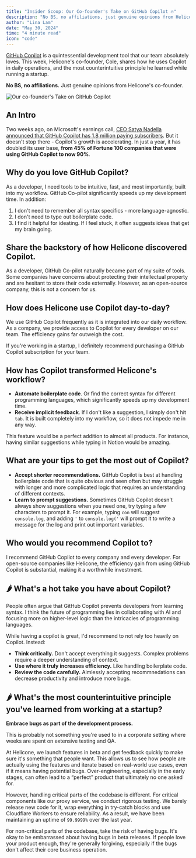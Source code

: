 ```yaml
---
title: "Insider Scoop: Our Co-founder's Take on GitHub Copilot 🔥"
description: "No BS, no affiliations, just genuine opinions from Helicone's co-founder."
author: "Lina Lam"
date: "May 30, 2024"
time: "4 minute read"
icon: "code"
---
```


<a href="https://github.com/features/copilot" target="_blank" rel="noopener noreferrer">GitHub Copilot</a> is a quintessential development tool that our team absolutely loves. This week, Helicone's co-founder, Cole, shares how he uses Copilot in daily operations, and the most counterintuitive principle he learned while running a startup. 

**No BS, no affiliations.** Just genuine opinions from Helicone's co-founder. 


![Our co-founder's Take on GitHub Copilot](/static/blog/cole-copilot.webp)


## An Intro

Two weeks ago, on Microsoft's earnings call, <a href="https://www.microsoft.com/en-us/investor/events/fy-2024/earnings-fy-2024-q3.aspx" target="_blank" rel="noopener noreferrer">CEO Satya Nadella announced that GitHub Copilot has 1.8 million paying subscribers</a>. But it doesn't stop there - Copilot's growth is accelerating. In just a year, it has doubled its user base, **from 45% of Fortune 100 companies that were using GitHub Copilot to now 90%**. 



## Why do you love GitHub Copilot? 

As a developer, I need tools to be intuitive, fast, and most importantly, built into my workflow. GitHub Co-pilot significantly speeds up my development time. In addition: 
1. I don't need to remember all syntax specifics - more language-agnostic. 
2. I don't need to type out boilerplate code. 
3. I find it helpful for ideating. If I feel stuck, it often suggests ideas that get my brain going.


## Share the backstory of how Helicone discovered Copilot. 

As a developer, GitHub Co-pilot naturally became part of my suite of tools. Some companies have concerns about protecting their intellectual property and are hesitant to store their code externally. However, as an open-source company, this is not a concern for us. 


## How does Helicone use Copilot day-to-day?

We use GitHub Copilot frequently as it is integrated into our daily workflow. As a company, we provide access to Copilot for every developer on our team. The efficiency gains far outweigh the cost. 

If you're working in a startup, I definitely recommend purchasing a GitHub Copilot subscription for your team.


## How has Copilot transformed Helicone's workflow?

- **Automate boilerplate code**. Or find the correct syntax for different programming languages, which significantly speeds up my development time.
- **Receive implicit feedback**. If I don't like a suggestion, I simply don't hit `tab`. It is built completely into my workflow, so it does not impede me in any way.

This feature would be a perfect addition to almost all products. For instance, having similar suggestions while typing in Notion would be amazing.


## What are your tips to get the most out of Copilot?

- **Accept shorter recommendations.** GitHub Copilot is best at handling boilerplate code that is quite obvious and seen often but may struggle with longer and more complicated logic that requires an understanding of different contexts.
- **Learn to prompt suggestions.** Sometimes GitHub Copilot doesn't always show suggestions when you need one, try typing a few characters to prompt it. For example, typing ` con ` will suggest ` console.log `, and adding `'` to `console.log('` will prompt it to write a message for the log and print out important variables.



## Who would you recommend Copilot to?

I recommend GitHub Copilot to every company and every developer. For open-source companies like Helicone, the efficiency gain from using GitHub Copilot is substantial, making it a worthwhile investment.


## 🌶️ What's a hot take you have about Copilot?

People often argue that GitHub Copilot prevents developers from learning syntax. I think the future of programming lies in collaborating with AI and focusing more on higher-level logic than the intricacies of programming languages. 

While having a copilot is great, I'd recommend to not rely too heavily on Copilot. Instead: 

- **Think critically.** Don't accept everything it suggests. Complex problems require a deeper understanding of context. 
- **Use where it truly increases efficiency.** Like handling boilerplate code.
- **Review the code carefully.** Aimlessly accepting recommnedations can decrease productivity and introduce more bugs.



## 🌶️ What's the most counterintuitive principle you've learned from working at a startup?

**Embrace bugs as part of the development process.** 

This is probably not something you're used to in a corporate setting where weeks are spent on extensive testing and QA. 

At Helicone, we launch features in beta and get feedback quickly to make sure it's something that people want. This allows us to see how people are actually using the features and iterate based on real-world use cases, even if it means having potential bugs. Over-engineering, especially in the early stages, can often lead to a “perfect” product that ultimately no one asked for.

However, handling critical parts of the codebase is different. For critical components like our proxy service, we conduct rigorous testing. We barely release new code for it, wrap everything in try-catch blocks and use Cloudflare Workers to ensure reliability. As a result, we have been maintaining an uptime of `99.9999%` over the last year. 

For non-critical parts of the codebase, take the risk of having bugs. It's okay to be embarrassed about having bugs in beta releases. If people love your product enough, they're generally forgiving, especially if the bugs don't affect their core business operation.
